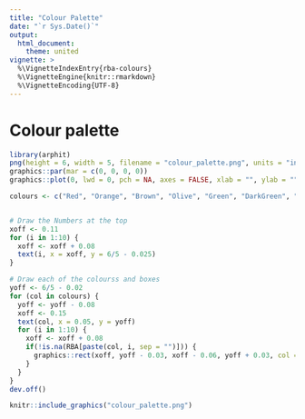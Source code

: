 ```yaml
---
title: "Colour Palette"
date: "`r Sys.Date()`"
output:
  html_document:
    theme: united
vignette: >
  %\VignetteIndexEntry{rba-colours}
  %\VignetteEngine{knitr::rmarkdown}
  %\VignetteEncoding{UTF-8}
---
```

 
# Colour palette

```r
library(arphit)
png(height = 6, width = 5, filename = "colour_palette.png", units = "in", res = 300)
graphics::par(mar = c(0, 0, 0, 0))
graphics::plot(0, lwd = 0, pch = NA, axes = FALSE, xlab = "", ylab = "", xlim = c(0,1), ylim = c(0,6/5))

colours <- c("Red", "Orange", "Brown", "Olive", "Green", "DarkGreen", "Aqua", "Blue", "Violet", "Purple", "Maroon", "Pink", "Grey", "Default")


# Draw the Numbers at the top
xoff <- 0.11
for (i in 1:10) {
  xoff <- xoff + 0.08
  text(i, x = xoff, y = 6/5 - 0.025)
}

# Draw each of the colourss and boxes
yoff <- 6/5 - 0.02
for (col in colours) {
  yoff <- yoff - 0.08
  xoff <- 0.15
  text(col, x = 0.05, y = yoff)
  for (i in 1:10) {
    xoff <- xoff + 0.08
    if(!is.na(RBA[paste(col, i, sep = "")])) {
      graphics::rect(xoff, yoff - 0.03, xoff - 0.06, yoff + 0.03, col = RBA[paste(col, i, sep = "")], lty = 1)
    }
  }
}
dev.off()
```

```r
knitr::include_graphics("colour_palette.png")
```
